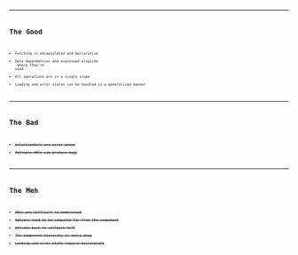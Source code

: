 
<CodeSurferLayout>
  <Code
    code={require('!!raw-loader!./code.0.js').default}
    lang="jsx"
    title="Approach Using HOCs"
  />
  <Code
    code={require('!!raw-loader!./code.1.js').default}
    focus="14:20"
    lang="jsx"
    title="Approach Using HOCs"
    subtitle="define query and mutation"
  />
  <Code
    code={require('!!raw-loader!./code.2.js').default}
    focus="2:14"
    lang="jsx"
    title="Approach Using HOCs"
    subtitle="loading and error state handling"
  />
  <Code
    code={require('!!raw-loader!./code.3.js').default}
    focus="16,21"
    lang="jsx"
    title="Approach Using HOCs"
    subtitle="call removeEmployee function"
  />
  <Code
    code={require('!!raw-loader!./code.1.js').default}
    focus="13:21"
    lang="jsx"
    title="Approach Using HOCs"
  />
</CodeSurferLayout>

---

# The Good

- Fetching is encapsulated and declarative
- Data dependencies and expressed alogside <br /> where they're used
- All operations are in a single scope
- Loading and error states can be handled in a generalized manner

---

# The Bad

- ~~SelectionSets are error-prone~~
- ~~Multiple HOCs can produce bugs~~

---

# The Meh

- ~~HOCs are difficult to understand~~
- ~~Options need to be computed far from the component~~
- ~~Welcome back to callback hell~~
- ~~The component hierarchy is extra deep~~
- ~~Loading and error state require boilerplate~~
